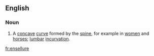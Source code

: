 ==English==

===Noun===
{{en-noun}}

# {{context|anatomy|lang=en}} A [[concave]] [[curve]] formed by the [[spine]], for example in [[women]] and [[horses]]; [[lumbar]] [[incurvation]].

[[fr:ensellure]]